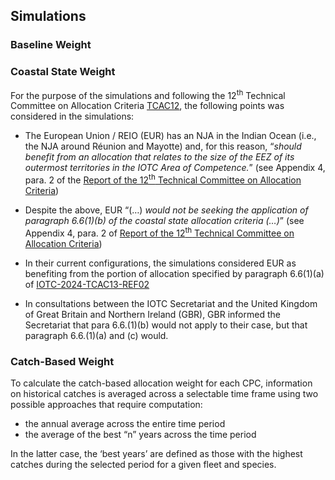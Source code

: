 ## Simulations {#simulations}

### Baseline Weight



### Coastal State Weight

For the purpose of the simulations and following the 12^th^ Technical Committee on Allocation Criteria [TCAC12](https://iotc.org/meetings/12th-meeting-technical-committee-allocation-criteria-tcac), the following points was considered in the simulations:

- The European Union / REIO (EUR) has an NJA in the Indian Ocean (i.e., the NJA around Réunion and Mayotte) and, for this reason, "*should benefit from an allocation that relates to the size of the EEZ of its outermost territories in the IOTC Area of Competence.*" (see Appendix 4, para. 2 of the [Report of the 12^th^ Technical Committee on Allocation Criteria](https://iotc.org/documents/TCAC/12/RE))

- Despite the above, EUR "(...) _would not be seeking the application of paragraph 6.6(1)(b) of the coastal state allocation criteria (...)_" (see Appendix 4, para. 2 of [Report of the 12^th^ Technical Committee on Allocation Criteria](https://iotc.org/documents/TCAC/12/RE))

- In their current configurations, the simulations considered EUR as benefiting from the portion of allocation specified by paragraph 6.6(1)(a) of [IOTC-2024-TCAC13-REF02](https://iotc.org/documents/TCAC/13/REF02E)

- In consultations between the IOTC Secretariat and the United Kingdom of Great Britain and Northern Ireland (GBR), GBR informed the Secretariat that para 6.6.(1)(b) would not apply to their case, but that paragraph 6.6.(1)(a) and (c) would.

### Catch-Based Weight

To calculate the catch-based allocation weight for each CPC, information on historical catches is averaged across a selectable time frame using two possible approaches that require computation:
  
- the annual average across the entire time period
- the average of the best "n" years across the time period

In the latter case, the 'best years' are defined as those with the highest catches during the selected period for a given fleet and species.